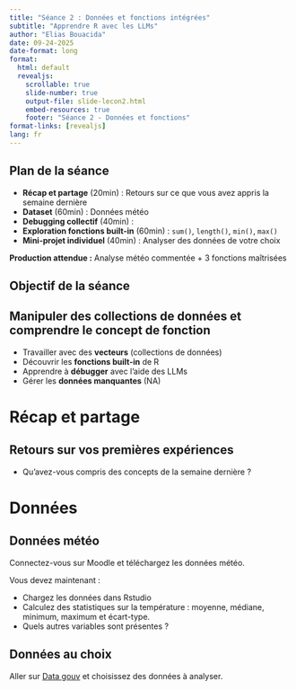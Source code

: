 ---
title: "Séance 2 : Données et fonctions intégrées"
subtitle: "Apprendre R avec les LLMs"
author: "Elias Bouacida"
date: 09-24-2025
date-format: long
format: 
  html: default
  revealjs:
    scrollable: true
    slide-number: true
    output-file: slide-lecon2.html
    embed-resources: true
    footer: "Séance 2 - Données et fonctions"
format-links: [revealjs]
lang: fr
---

## Plan de la séance {.smaller}

::: {.incremental}
- **Récap et partage** (20min) : Retours sur ce que vous avez appris la semaine dernière
- **Dataset** (60min) : Données météo 
- **Debugging collectif** (40min) : 
- **Exploration fonctions built-in** (60min) : `sum()`, `length()`, `min()`, `max()`
- **Mini-projet individuel** (40min) : Analyser des données de votre choix
:::

**Production attendue :** Analyse météo commentée + 3 fonctions maîtrisées

## Objectif de la séance

::: {.callout-tip}
## Manipuler des collections de données et comprendre le concept de fonction
:::

::: {.incremental}
- Travailler avec des **vecteurs** (collections de données)
- Découvrir les **fonctions built-in** de R
- Apprendre à **débugger** avec l'aide des LLMs
- Gérer les **données manquantes** (NA)
:::

# Récap et partage {background-color="#2E8B57"}

## Retours sur vos premières expériences

::: {.incremental}
- Qu'avez-vous compris des concepts de la semaine dernière ?
:::


# Données 

## Données météo

Connectez-vous sur Moodle et téléchargez les données météo.

Vous devez maintenant :

- Chargez les données dans Rstudio
- Calculez des statistiques sur la température : moyenne, médiane, minimum, maximum et écart-type.
- Quels autres variables sont présentes ?

## Données au choix

Aller sur [Data gouv](https://www.data.gouv.fr/datasets) et choisissez des données à analyser.